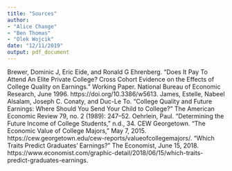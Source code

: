 ```yaml
---
title: "Sources"
author: 
- "Alice Change"
- "Ben Thomas"
- "Olek Wojcik"
date: "12/11/2019"
output: pdf_document
---
```


Brewer, Dominic J, Eric Eide, and Ronald G Ehrenberg. “Does It Pay To Attend An Elite Private College? Cross Cohort Evidence on the Effects of College Quality on Earnings.” Working Paper. National Bureau of Economic Research, June 1996. https://doi.org/10.3386/w5613.
James, Estelle, Nabeel Alsalam, Joseph C. Conaty, and Duc-Le To. “College Quality and Future Earnings: Where Should You Send Your Child to College?” The American Economic Review 79, no. 2 (1989): 247–52.
Oehrlein, Paul. “Determining the Future Income of College Students,” n.d., 34.
CEW Georgetown. “The Economic Value of College Majors,” May 7, 2015. https://cew.georgetown.edu/cew-reports/valueofcollegemajors/.
“Which Traits Predict Graduates’ Earnings?” The Economist, June 15, 2018. https://www.economist.com/graphic-detail/2018/06/15/which-traits-predict-graduates-earnings.
